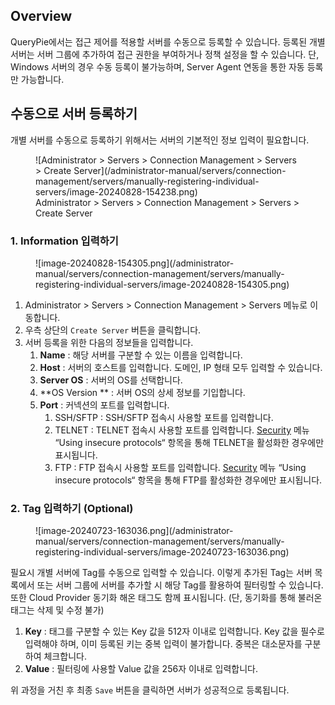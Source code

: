 ## Overview

QueryPie에서는 접근 제어를 적용할 서버를 수동으로 등록할 수 있습니다. 등록된 개별 서버는 서버 그룹에 추가하여 접근 권한을 부여하거나 정책 설정을 할 수 있습니다. 단, Windows 서버의 경우 수동 등록이 불가능하며, Server Agent 연동을 통한 자동 등록만 가능합니다.


## 수동으로 서버 등록하기

개별 서버를 수동으로 등록하기 위해서는 서버의 기본적인 정보 입력이 필요합니다.

<figure data-layout="center" data-align="center">
![Administrator &gt; Servers &gt; Connection Management &gt; Servers &gt; Create Server](/administrator-manual/servers/connection-management/servers/manually-registering-individual-servers/image-20240828-154238.png)
<figcaption>
Administrator &gt; Servers &gt; Connection Management &gt; Servers &gt; Create Server
</figcaption>
</figure>

### 1. Information 입력하기

<figure data-layout="center" data-align="center">
![image-20240828-154305.png](/administrator-manual/servers/connection-management/servers/manually-registering-individual-servers/image-20240828-154305.png)
</figure>

1. Administrator &gt; Servers &gt; Connection Management &gt; Servers 메뉴로 이동합니다.
2. 우측 상단의 `Create Server` 버튼을 클릭합니다.
3. 서버 등록을 위한 다음의 정보들을 입력합니다.
    1.  **Name**  : 해당 서버를 구분할 수 있는 이름을 입력합니다.
    2.  **Host**  : 서버의 호스트를 입력합니다. 도메인, IP 형태 모두 입력할 수 있습니다. 
    3.  **Server OS**  : 서버의 OS를 선택합니다. 
    4.  **OS Version ** : 서버 OS의 상세 정보를 기입합니다.
    5.  **Port**  : 커넥션의 포트를 입력합니다. 
        1. SSH/SFTP : SSH/SFTP 접속시 사용할 포트를 입력합니다.
        2. TELNET : TELNET 접속시 사용할 포트를 입력합니다. [Security](https://chequer.atlassian.net/wiki/spaces/QM/pages/544178422/Security#%EC%84%9C%EB%B2%84-%EC%BB%A4%EB%84%A5%EC%85%98-%EB%B3%B4%EC%95%88-%EC%84%A4%EC%A0%95) 메뉴 “Using insecure protocols“ 항목을 통해 TELNET을 활성화한 경우에만 표시됩니다.
        3. FTP : FTP 접속시 사용할 포트를 입력합니다. [Security](https://chequer.atlassian.net/wiki/spaces/QM/pages/544178422/Security#%EC%84%9C%EB%B2%84-%EC%BB%A4%EB%84%A5%EC%85%98-%EB%B3%B4%EC%95%88-%EC%84%A4%EC%A0%95) 메뉴 “Using insecure protocols“ 항목을 통해 FTP를 활성화한 경우에만 표시됩니다.

### 2. Tag 입력하기 (Optional)

<figure data-layout="center" data-align="center">
![image-20240723-163036.png](/administrator-manual/servers/connection-management/servers/manually-registering-individual-servers/image-20240723-163036.png)
</figure>

필요시 개별 서버에 Tag를 수동으로 입력할 수 있습니다. 이렇게 추가된 Tag는 서버 목록에서 또는 서버 그룹에 서버를 추가할 시 해당 Tag를 활용하여 필터링할 수 있습니다. 또한 Cloud Provider 동기화 해온 태그도 함께 표시됩니다. (단, 동기화를 통해 불러온 태그는 삭제 및 수정 불가)

1.  **Key**  : 태그를 구분할 수 있는 Key 값을 512자 이내로 입력합니다. Key 값을 필수로 입력해야 하며, 이미 등록된 키는 중복 입력이 불가합니다. 중복은 대소문자를 구분하여 체크합니다. 
2.  **Value**  : 필터링에 사용할 Value 값을 256자 이내로 입력합니다.

위 과정을 거친 후 최종 `Save` 버튼을 클릭하면 서버가 성공적으로 등록됩니다.


